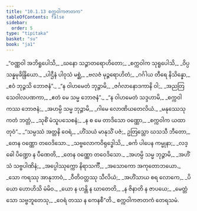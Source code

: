 ```yaml
---
title: "10.1.13 စက္ကဝါကဇာတက"
tableOfContents: false
sidebar:
  order: 5
type: "tipitaka"
basket: "su"
book: "ja1"
---
```



<DynamicBreadcrumb />

<Division number="135" book="ja1">

<Paragraph number="2055" type="verses" book="ja1">
_“ဝဏ္ဏဝါ အဘိရူပေါသိ,_  
_ဃနော သဉ္ဇာတရောဟိတော;_  
_စက္ကဝါက သုရူပေါသိ,_  
_ဝိပ္ပသန္နမုခိန္ဒြိယော._  

</Paragraph>

</Division>
<Division number="136" book="ja1">

<Paragraph number="2056" type="verses" book="ja1">
_ပါဌီနံ ပါဝုသံ မစ္ဆံ,_  
_ဗလဇံ မုဉ္ဇရောဟိတံ;_  
_ဂင်္ဂါယ တီရေ နိသိန္နော,_  
_ဧဝံ ဘုဉ္ဇသိ ဘောဇနံ”._  

</Paragraph>

</Division>
<Division number="137" book="ja1">

<Paragraph number="2057" type="verses" book="ja1">
_“န ဝါဟမေတံ ဘုဉ္ဇာမိ,_  
_ဇင်္ဂလာနောဒကာနိ ဝါ;_  
_အညတြ သေဝါလပဏကာ,_  
_ဧတံ မေ သမ္မ ဘောဇနံ”._  

</Paragraph>

</Division>
<Division number="138" book="ja1">

<Paragraph number="2058" type="verses" book="ja1">
_“န ဝါဟမေတံ သဒ္ဒဟာမိ,_  
_စက္ကဝါကဿ ဘောဇနံ;_  
_အဟမ္ပိ သမ္မ ဘုဉ္ဇာမိ,_  
_ဂါမေ လောဏိယတေလိယံ._  

</Paragraph>

</Division>
<Division number="139" book="ja1">

<Paragraph number="2059" type="verses" book="ja1">
_မနုဿေသု ကတံ ဘတ္တံ,_  
_သုစိံ မံသူပသေစနံ;_  
_န စ မေ တာဒိသော ဝဏ္ဏော,_  
_စက္ကဝါက ယထာ တုဝံ”._  

</Paragraph>

</Division>
<Division number="140" book="ja1">

<Paragraph number="2060" type="verses" book="ja1">
_“သမ္ပဿံ အတ္တနိ ဝေရံ,_  
_ဟိံသယံ မာနုသိံ ပဇံ;_  
ဥတြသ္တော ဃသသီ ဘီတော,_  
_တေန ဝဏ္ဏော တဝေဒိသော._  

</Paragraph>

</Division>
<Division number="141" book="ja1">

<Paragraph number="2061" type="verses" book="ja1">
_သဗ္ဗလောကဝိရုဒ္ဓေါသိ,_  
_ဓင်္က ပါပေန ကမ္မုနာ;_  
_လဒ္ဓေါ ပိဏ္ဍော န ပီဏေတိ,_  
_တေန ဝဏ္ဏော တဝေဒိသော._  

</Paragraph>

</Division>
<Division number="142" book="ja1">

<Paragraph number="2062" type="verses" book="ja1">
_အဟမ္ပိ သမ္မ ဘုဉ္ဇာမိ,_  
_အဟိံသံ သဗ္ဗပါဏိနံ;_  
_အပ္ပေါဿုက္ကော နိရာသင်္ကီ,_  
_အသောကော အကုတောဘယော._  

</Paragraph>

</Division>
<Division number="143" book="ja1">

<Paragraph number="2063" type="verses" book="ja1">
_သော ကရဿု အာနုဘာဝံ,_  
_ဝီတိဝတ္တဿု သီလိယံ;_  
_အဟိံသာယ စရ လောကေ,_  
_ပိယော ဟောဟိသိ မံမိဝ._  

</Paragraph>

</Division>
<Division number="144" book="ja1">

<Paragraph number="2064" type="verses" book="ja1">
_ယော န ဟန္တိ န ဃာတေတိ,_  
_န ဇိနာတိ န ဇာပယေ;_  
_မေတ္တံသော သဗ္ဗဘူတေသု,_  
_ဝေရံ တဿ န ကေနစီ”တိ._  


</Paragraph>
</Division>

<Paragraph number="2065" type="center" book="ja1">
စက္ကဝါကဇာတကံ တေရသမံ.
</Paragraph>
